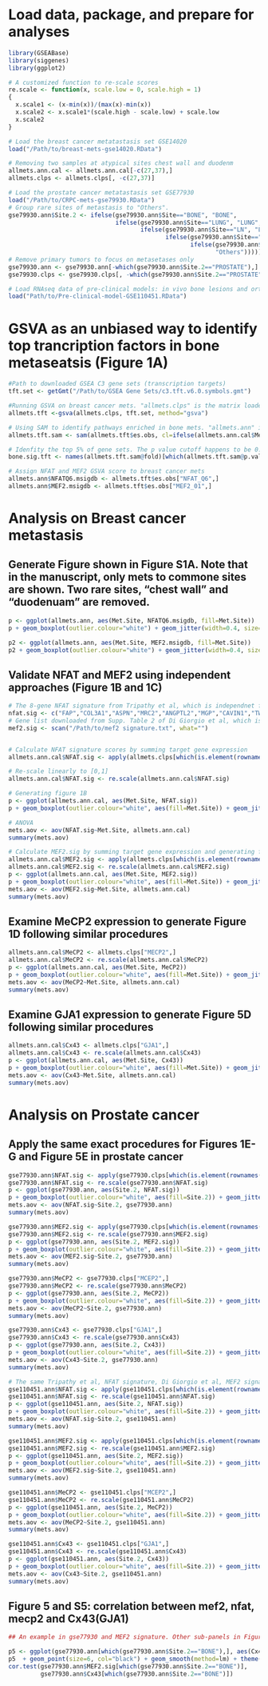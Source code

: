 # Load data, package, and prepare for analyses

```{r}
library(GSEABase) 
library(siggenes)
library(ggplot2)

# A customized function to re-scale scores
re.scale <- function(x, scale.low = 0, scale.high = 1)
{
  x.scale1 <- (x-min(x))/(max(x)-min(x))
  x.scale2 <- x.scale1*(scale.high - scale.low) + scale.low
  x.scale2
}

# Load the breast cancer metatastasis set GSE14020
load("/Path/to/breast-mets-gse14020.RData") 

# Removing two samples at atypical sites chest wall and duodenm
allmets.ann.cal <- allmets.ann.cal[-c(27,37),]
allmets.clps <- allmets.clps[, -c(27,37)]

# Load the prostate cancer metatastasis set GSE77930
load("/Path/to/CRPC-mets-gse79930.RData")
# Group rare sites of metastasis to "Others".
gse79930.ann$Site.2 <- ifelse(gse79930.ann$Site=="BONE", "BONE", 
                              ifelse(gse79930.ann$Site=="LUNG", "LUNG",
                                     ifelse(gse79930.ann$Site=="LN", "LN",
                                            ifelse(gse79930.ann$Site=="LIVER", "LIVER",
                                                   ifelse(gse79930.ann$Site=="PROSTATE", "PROSTATE",
                                                          "Others")))))
# Remove primary tumors to focus on metasetases only
gse79930.ann <- gse79930.ann[-which(gse79930.ann$Site.2=="PROSTATE"),]
gse79930.clps <- gse79930.clps[, -which(gse79930.ann$Site.2=="PROSTATE")]

# Load RNAseq data of pre-clinical models: in vivo bone lesions and orthotopic tumors
load("Path/to/Pre-clinical-model-GSE110451.RData")
```

# GSVA as an unbiased way to identify top trancription factors in bone metaseatsis (Figure 1A)

```{r}
#Path to downloaded GSEA C3 gene sets (transcription targets)
tft.set <- getGmt("/Path/to/GSEA Gene Sets/c3.tft.v6.0.symbols.gmt") 

#Running GSVA on breast cancer mets. "allmets.clps" is the matrix loaded from "breast-mets-gse14020.RData" containing breast cancer metastasis dataset with redundant probes averaged.
allmets.tft <-gsva(allmets.clps, tft.set, method="gsva") 

# Using SAM to identify pathways enriched in bone mets. "allmets.ann" is the data.frame containing site infor loaded from "breast-mets-gse14020.RData".
allmets.tft.sam <- sam(allmets.tft$es.obs, cl=ifelse(allmets.ann.cal$Met.Site=="Bone", 1, 0)) 

# Idenfity the top 5% of gene sets. The p value cutoff happens to be 0.00005
bone.sig.tft <- names(allmets.tft.sam@fold)[which(allmets.tft.sam@p.value < 0.00005)]

# Assign NFAT and MEF2 GSVA score to breast cancer mets
allmets.ann$NFATQ6.msigdb <- allmets.tft$es.obs["NFAT_Q6",]
allmets.ann$MEF2.msigdb <- allmets.tft$es.obs["MEF2_01",]
```

# Analysis on Breast cancer metastasis

## Generate Figure shown in Figure S1A. Note that in the manuscript, only mets to commone sites are shown. Two rare sites, "chest wall" and "duodenuam" are removed.

```{r}
p <- ggplot(allmets.ann, aes(Met.Site, NFATQ6.msigdb, fill=Met.Site))
p + geom_boxplot(outlier.colour="white") + geom_jitter(width=0.4, size=4, col="dark grey") + theme(panel.grid.major = element_blank(), axis.line.x = element_line(size=0.5, colour="black"), axis.line.y = element_line(size=0.5, colour="black"), panel.grid.minor=element_blank(), panel.background=element_blank(), axis.text.x=element_text(colour="black", size=14), axis.text.y=element_text(colour="black", size=14), text=element_text(size=16))

p2 <- ggplot(allmets.ann, aes(Met.Site, MEF2.msigdb, fill=Met.Site))
p2 + geom_boxplot(outlier.colour="white") + geom_jitter(width=0.4, size=4, col="dark grey") + theme(panel.grid.major = element_blank(), axis.line.x = element_line(size=0.5, colour="black"), axis.line.y = element_line(size=0.5, colour="black"), panel.grid.minor=element_blank(), panel.background=element_blank(), axis.text.x=element_text(colour="black", size=14), axis.text.y=element_text(colour="black", size=14), text=element_text(size=16))
```


## Validate NFAT and MEF2 using independent approaches (Figure 1B and 1C)

```{r}
# The 8-gene NFAT signature from Tripathy et al, which is independnet from NFAT target genes defined in MSigDB
nfat.sig <- c("FAP","COL3A1","ASPN","MRC2","ANGPTL2","MGP","CAVIN1","TWIST1")
# Gene list downloaded from Supp. Table 2 of Di Giorgio et al, which is independnet from NFAT target genes defined in MSigDB
mef2.sig <- scan("/Path/to/mef2 signature.txt", what="") 


# Calculate NFAT signature scores by summing target gene expression
allmets.ann.cal$NFAT.sig <- apply(allmets.clps[which(is.element(rownames(allmets.clps), nfat.sig)),], 2, sum)

# Re-scale linearly to [0,1]
allmets.ann.cal$NFAT.sig <- re.scale(allmets.ann.cal$NFAT.sig)

# Generating figure 1B
p <- ggplot(allmets.ann.cal, aes(Met.Site, NFAT.sig)) 
p + geom_boxplot(outlier.colour="white", aes(fill=Met.Site)) + geom_jitter(width=0.4, size=4, col="dark grey") + theme(panel.grid.major = element_blank(), axis.line.x = element_line(size=0.5, colour="black"), axis.line.y = element_line(size=0.5, colour="black"), panel.grid.minor=element_blank(), panel.background=element_blank(), axis.text.x=element_text(colour="black", size=14), axis.text.y=element_text(colour="black", size=14), text=element_text(size=16))

# ANOVA 
mets.aov <- aov(NFAT.sig~Met.Site, allmets.ann.cal)
summary(mets.aov)

# Calculate MEF2.sig by summing target gene expression and generating figure 1C following similar procedures
allmets.ann.cal$MEF2.sig <- apply(allmets.clps[which(is.element(rownames(allmets.clps), mef2.sig)),], 2, sum)
allmets.ann.cal$MEF2.sig <- re.scale(allmets.ann.cal$MEF2.sig)
p <- ggplot(allmets.ann.cal, aes(Met.Site, MEF2.sig)) 
p + geom_boxplot(outlier.colour="white", aes(fill=Met.Site)) + geom_jitter(width=0.4, size=4, col="dark grey") + theme(panel.grid.major = element_blank(), axis.line.x = element_line(size=0.5, colour="black"), axis.line.y = element_line(size=0.5, colour="black"), panel.grid.minor=element_blank(), panel.background=element_blank(), axis.text.x=element_text(colour="black", size=14), axis.text.y=element_text(colour="black", size=14), text=element_text(size=16))
mets.aov <- aov(MEF2.sig~Met.Site, allmets.ann.cal)
summary(mets.aov)
```

## Examine MeCP2 expression to generate Figure 1D following similar procedures

```{r}
allmets.ann.cal$MeCP2 <- allmets.clps["MECP2",]
allmets.ann.cal$MeCP2 <- re.scale(allmets.ann.cal$MeCP2)
p <- ggplot(allmets.ann.cal, aes(Met.Site, MeCP2)) 
p + geom_boxplot(outlier.colour="white", aes(fill=Met.Site)) + geom_jitter(width=0.4, size=4, col="dark grey") + theme(panel.grid.major = element_blank(), axis.line.x = element_line(size=0.5, colour="black"), axis.line.y = element_line(size=0.5, colour="black"), panel.grid.minor=element_blank(), panel.background=element_blank(), axis.text.x=element_text(colour="black", size=14), axis.text.y=element_text(colour="black", size=14), text=element_text(size=16))
mets.aov <- aov(MeCP2~Met.Site, allmets.ann.cal)
summary(mets.aov)
```


## Examine GJA1 expression to generate Figure 5D following similar procedures

```{r}
allmets.ann.cal$Cx43 <- allmets.clps["GJA1",]
allmets.ann.cal$Cx43 <- re.scale(allmets.ann.cal$Cx43)
p <- ggplot(allmets.ann.cal, aes(Met.Site, Cx43)) 
p + geom_boxplot(outlier.colour="white", aes(fill=Met.Site)) + geom_jitter(width=0.4, size=4, col="dark grey") + theme(panel.grid.major = element_blank(), axis.line.x = element_line(size=0.5, colour="black"), axis.line.y = element_line(size=0.5, colour="black"), panel.grid.minor=element_blank(), panel.background=element_blank(), axis.text.x=element_text(colour="black", size=14), axis.text.y=element_text(colour="black", size=14), text=element_text(size=16))
mets.aov <- aov(Cx43~Met.Site, allmets.ann.cal)
summary(mets.aov)
```

# Analysis on Prostate cancer

## Apply the same exact procedures for Figures 1E-G and Figure 5E in prostate cancer

```{r}
gse77930.ann$NFAT.sig <- apply(gse77930.clps[which(is.element(rownames(gse77930.clps), nfat.sig)),], 2, sum)
gse77930.ann$NFAT.sig <- re.scale(gse77930.ann$NFAT.sig)
p <- ggplot(gse77930.ann, aes(Site.2, NFAT.sig)) 
p + geom_boxplot(outlier.colour="white", aes(fill=Site.2)) + geom_jitter(width=0.4, size=4, col="dark grey") + theme(panel.grid.major = element_blank(), axis.line.x = element_line(size=0.5, colour="black"), axis.line.y = element_line(size=0.5, colour="black"), panel.grid.minor=element_blank(), panel.background=element_blank(), axis.text.x=element_text(colour="black", size=14), axis.text.y=element_text(colour="black", size=14), text=element_text(size=16))
mets.aov <- aov(NFAT.sig~Site.2, gse77930.ann)
summary(mets.aov)

gse77930.ann$MEF2.sig <- apply(gse77930.clps[which(is.element(rownames(gse77930.clps), mef2.sig)),], 2, sum)
gse77930.ann$MEF2.sig <- re.scale(gse77930.ann$MEF2.sig)
p <- ggplot(gse77930.ann, aes(Site.2, MEF2.sig)) 
p + geom_boxplot(outlier.colour="white", aes(fill=Site.2)) + geom_jitter(width=0.4, size=4, col="dark grey") + theme(panel.grid.major = element_blank(), axis.line.x = element_line(size=0.5, colour="black"), axis.line.y = element_line(size=0.5, colour="black"), panel.grid.minor=element_blank(), panel.background=element_blank(), axis.text.x=element_text(colour="black", size=14), axis.text.y=element_text(colour="black", size=14), text=element_text(size=16))
mets.aov <- aov(MEF2.sig~Site.2, gse77930.ann)
summary(mets.aov)

gse77930.ann$MeCP2 <- gse77930.clps["MCEP2",]
gse77930.ann$MeCP2 <- re.scale(gse77930.ann$MeCP2)
p <- ggplot(gse77930.ann, aes(Site.2, MeCP2)) 
p + geom_boxplot(outlier.colour="white", aes(fill=Site.2)) + geom_jitter(width=0.4, size=4, col="dark grey") + theme(panel.grid.major = element_blank(), axis.line.x = element_line(size=0.5, colour="black"), axis.line.y = element_line(size=0.5, colour="black"), panel.grid.minor=element_blank(), panel.background=element_blank(), axis.text.x=element_text(colour="black", size=14), axis.text.y=element_text(colour="black", size=14), text=element_text(size=16))
mets.aov <- aov(MeCP2~Site.2, gse77930.ann)
summary(mets.aov)

gse77930.ann$Cx43 <- gse77930.clps["GJA1",]
gse77930.ann$Cx43 <- re.scale(gse77930.ann$Cx43)
p <- ggplot(gse77930.ann, aes(Site.2, Cx43)) 
p + geom_boxplot(outlier.colour="white", aes(fill=Site.2)) + geom_jitter(width=0.4, size=4, col="dark grey") + theme(panel.grid.major = element_blank(), axis.line.x = element_line(size=0.5, colour="black"), axis.line.y = element_line(size=0.5, colour="black"), panel.grid.minor=element_blank(), panel.background=element_blank(), axis.text.x=element_text(colour="black", size=14), axis.text.y=element_text(colour="black", size=14), text=element_text(size=16))
mets.aov <- aov(Cx43~Site.2, gse77930.ann)
summary(mets.aov)

# The same Tripathy et al, NFAT signature, Di Giorgio et al, MEF2 signature, MeCP2, and GJA1 expression in GSE110451, the pre-clinical models, Figure 2B and 4B
gse110451.ann$NFAT.sig <- apply(gse110451.clps[which(is.element(rownames(gse110451.clps), nfat.sig)),], 2, sum)
gse110451.ann$NFAT.sig <- re.scale(gse110451.ann$NFAT.sig)
p <- ggplot(gse110451.ann, aes(Site.2, NFAT.sig)) 
p + geom_boxplot(outlier.colour="white", aes(fill=Site.2)) + geom_jitter(width=0.4, size=4, col="dark grey") + theme(panel.grid.major = element_blank(), axis.line.x = element_line(size=0.5, colour="black"), axis.line.y = element_line(size=0.5, colour="black"), panel.grid.minor=element_blank(), panel.background=element_blank(), axis.text.x=element_text(colour="black", size=14), axis.text.y=element_text(colour="black", size=14), text=element_text(size=16))
mets.aov <- aov(NFAT.sig~Site.2, gse110451.ann)
summary(mets.aov)

gse110451.ann$MEF2.sig <- apply(gse110451.clps[which(is.element(rownames(gse110451.clps), mef2.sig)),], 2, sum)
gse110451.ann$MEF2.sig <- re.scale(gse110451.ann$MEF2.sig)
p <- ggplot(gse110451.ann, aes(Site.2, MEF2.sig)) 
p + geom_boxplot(outlier.colour="white", aes(fill=Site.2)) + geom_jitter(width=0.4, size=4, col="dark grey") + theme(panel.grid.major = element_blank(), axis.line.x = element_line(size=0.5, colour="black"), axis.line.y = element_line(size=0.5, colour="black"), panel.grid.minor=element_blank(), panel.background=element_blank(), axis.text.x=element_text(colour="black", size=14), axis.text.y=element_text(colour="black", size=14), text=element_text(size=16))
mets.aov <- aov(MEF2.sig~Site.2, gse110451.ann)
summary(mets.aov)

gse110451.ann$MeCP2 <- gse110451.clps["MCEP2",]
gse110451.ann$MeCP2 <- re.scale(gse110451.ann$MeCP2)
p <- ggplot(gse110451.ann, aes(Site.2, MeCP2)) 
p + geom_boxplot(outlier.colour="white", aes(fill=Site.2)) + geom_jitter(width=0.4, size=4, col="dark grey") + theme(panel.grid.major = element_blank(), axis.line.x = element_line(size=0.5, colour="black"), axis.line.y = element_line(size=0.5, colour="black"), panel.grid.minor=element_blank(), panel.background=element_blank(), axis.text.x=element_text(colour="black", size=14), axis.text.y=element_text(colour="black", size=14), text=element_text(size=16))
mets.aov <- aov(MeCP2~Site.2, gse110451.ann)
summary(mets.aov)

gse110451.ann$Cx43 <- gse110451.clps["GJA1",]
gse110451.ann$Cx43 <- re.scale(gse110451.ann$Cx43)
p <- ggplot(gse110451.ann, aes(Site.2, Cx43)) 
p + geom_boxplot(outlier.colour="white", aes(fill=Site.2)) + geom_jitter(width=0.4, size=4, col="dark grey") + theme(panel.grid.major = element_blank(), axis.line.x = element_line(size=0.5, colour="black"), axis.line.y = element_line(size=0.5, colour="black"), panel.grid.minor=element_blank(), panel.background=element_blank(), axis.text.x=element_text(colour="black", size=14), axis.text.y=element_text(colour="black", size=14), text=element_text(size=16))
mets.aov <- aov(Cx43~Site.2, gse110451.ann)
summary(mets.aov)
```


## Figure 5 and S5: correlation between mef2, nfat, mecp2 and Cx43(GJA1)

```{r}
## An example in gse77930 and MEF2 signature. Other sub-panels in Figure 5F and S5C can be reproduced by replacing gse77930 with other datasets, and MEF2.sig with NFAT.sig or MeCP2. 

p5 <- ggplot(gse77930.ann[which(gse77930.ann$Site.2=="BONE"),], aes(Cx43, MEF2.sig)) 
p5  + geom_point(size=6, col="black") + geom_smooth(method=lm) + theme(panel.grid.major = element_blank(), axis.line.x = element_line(size=0.5, colour="black"), axis.line.y = element_line(size=0.5, colour="black"), panel.grid.minor=element_blank(), panel.background=element_blank(), axis.text.x=element_text(colour="black", size=14), axis.text.y=element_text(colour="black", size=14), text=element_text(size=16))
cor.test(gse77930.ann$MEF2.sig[which(gse77930.ann$Site.2=="BONE")], 
         gse77930.ann$Cx43[which(gse77930.ann$Site.2=="BONE")])
```

